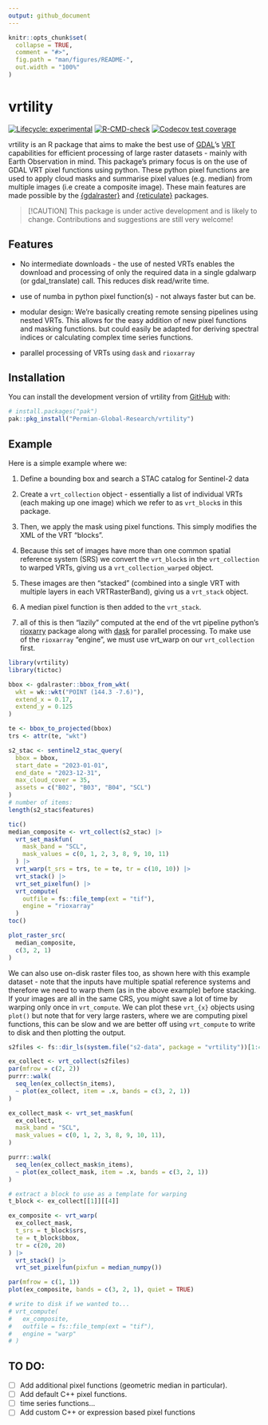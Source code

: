 ```yaml
---
output: github_document
---
```


<!-- README.md is generated from README.Rmd. Please edit that file -->

```r
knitr::opts_chunk$set(
  collapse = TRUE,
  comment = "#>",
  fig.path = "man/figures/README-",
  out.width = "100%"
)
```

# vrtility

<!-- badges: start -->
[![Lifecycle: experimental](https://img.shields.io/badge/lifecycle-experimental-orange.svg)](https://lifecycle.r-lib.org/articles/stages.html#experimental)
[![R-CMD-check](https://github.com/Permian-Global-Research/vrtility/actions/workflows/R-CMD-check.yaml/badge.svg)](https://github.com/Permian-Global-Research/vrtility/actions/workflows/R-CMD-check.yaml)
[![Codecov test coverage](https://codecov.io/gh/Permian-Global-Research/vrtility/branch/main/graph/badge.svg)](https://app.codecov.io/gh/Permian-Global-Research/vrtility?branch=main)
<!-- badges: end -->

vrtility is an R package that aims to make the best use of 
[GDAL](https://gdal.org/en/stable/index.html)'s 
[VRT](https://gdal.org/en/stable/drivers/raster/vrt.html) capabilities for 
efficient processing of large raster datasets - mainly with Earth Observation 
in mind. This package's primary focus is  on the use of GDAL VRT pixel functions 
using python. These python pixel functions are used to apply cloud masks and 
summarise pixel values (e.g. median) from multiple images (i.e create a 
composite image). These main features are made possible by the 
[{gdalraster}](https://usdaforestservice.github.io/gdalraster/index.html) and 
[{reticulate}](https://rstudio.github.io/reticulate/) packages.


> [!CAUTION]
> This package is under active development and is likely to change. Contributions and suggestions are still very welcome!

## Features

- No intermediate downloads - the use of nested VRTs enables the download
and processing of only the required data in a single gdalwarp (or gdal_translate)
call. This reduces disk read/write time.

- use of numba in python pixel function(s) - not always faster but can be.

- modular design: We're basically creating remote sensing pipelines using 
nested VRTs. This allows for the easy addition of new pixel functions and
masking functions. but could easily be adapted for deriving spectral indices
or calculating complex time series functions. 

- parallel processing of VRTs using `dask` and `rioxarray`


## Installation

You can install the development version of vrtility from [GitHub](https://github.com/) with:

``` r
# install.packages("pak")
pak::pkg_install("Permian-Global-Research/vrtility")
```

## Example

Here is a simple example where we: 

1. Define a bounding box and search a STAC catalog for Sentinel-2 data

2. Create a `vrt_collection` object - essentially a list of individual VRTs 
(each making up one image) which we refer to as `vrt_block`s in this package. 

3. Then, we apply the mask using pixel functions. This simply modifies the XML
of the VRT "blocks".

4. Because this set of images have more than one common spatial reference system 
(SRS) we convert the `vrt_block`s in the `vrt_collection` to  warped VRTs, 
giving us a `vrt_collection_warped` object. 

5. These images are then "stacked" (combined into a single VRT with multiple 
layers in each VRTRasterBand), giving us a `vrt_stack` object.

6. A median pixel function is then added to the `vrt_stack`. 

7. all of this is then "lazily" computed at the end of the vrt pipeline python's
[rioxarry](https://corteva.github.io/rioxarray/stable/) package along with 
[dask](https://www.dask.org/) for parallel processing. To make use of the
`rioxarray` "engine", we must use vrt_warp on our `vrt_collection` first.

```r
library(vrtility)
library(tictoc)

bbox <- gdalraster::bbox_from_wkt(
  wkt = wk::wkt("POINT (144.3 -7.6)"),
  extend_x = 0.17,
  extend_y = 0.125
)

te <- bbox_to_projected(bbox)
trs <- attr(te, "wkt")

s2_stac <- sentinel2_stac_query(
  bbox = bbox,
  start_date = "2023-01-01",
  end_date = "2023-12-31",
  max_cloud_cover = 35,
  assets = c("B02", "B03", "B04", "SCL")
)
# number of items:
length(s2_stac$features)

tic()
median_composite <- vrt_collect(s2_stac) |>
  vrt_set_maskfun(
    mask_band = "SCL",
    mask_values = c(0, 1, 2, 3, 8, 9, 10, 11)
  ) |>
  vrt_warp(t_srs = trs, te = te, tr = c(10, 10)) |>
  vrt_stack() |>
  vrt_set_pixelfun() |>
  vrt_compute(
    outfile = fs::file_temp(ext = "tif"),
    engine = "rioxarray"
  )
toc()

plot_raster_src(
  median_composite,
  c(3, 2, 1)
)
```


We can also use on-disk raster files too, as shown here with this example 
dataset - note that the inputs have multiple spatial reference systems and
therefore we need to warp them (as in the above example) before stacking. If 
your images are all in the same CRS, you might save a lot of time by warping only
once in `vrt_compute`. We can plot these `vrt_{x}` objects using `plot()` 
but note that for very large rasters, where we are computing pixel functions, 
this can be slow and we are better off using `vrt_compute` to write to disk and 
then plotting the output.

```r
s2files <- fs::dir_ls(system.file("s2-data", package = "vrtility"))[1:4]

ex_collect <- vrt_collect(s2files)
par(mfrow = c(2, 2))
purrr::walk(
  seq_len(ex_collect$n_items),
  ~ plot(ex_collect, item = .x, bands = c(3, 2, 1))
)

ex_collect_mask <- vrt_set_maskfun(
  ex_collect,
  mask_band = "SCL",
  mask_values = c(0, 1, 2, 3, 8, 9, 10, 11),
)

purrr::walk(
  seq_len(ex_collect_mask$n_items),
  ~ plot(ex_collect_mask, item = .x, bands = c(3, 2, 1))
)

# extract a block to use as a template for warping
t_block <- ex_collect[[1]][[4]]

ex_composite <- vrt_warp(
  ex_collect_mask,
  t_srs = t_block$srs,
  te = t_block$bbox,
  tr = c(20, 20)
) |>
  vrt_stack() |>
  vrt_set_pixelfun(pixfun = median_numpy())

par(mfrow = c(1, 1))
plot(ex_composite, bands = c(3, 2, 1), quiet = TRUE)

# write to disk if we wanted to...
# vrt_compute(
#   ex_composite,
#   outfile = fs::file_temp(ext = "tif"),
#   engine = "warp"
# )
```

## TO DO:
- [ ] Add additional pixel functions (geometric median in particular).
- [ ] Add default C++ pixel functions.
- [ ] time series functions...
- [ ] Add custom C++ or expression based pixel functions